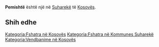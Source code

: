 {{Fshat në 
 | Emri                = Pemishtë
 | EmriAlt                = 
 | NAME_SHORT_FORM=      
 | NAME_GENERIC=      
 | NAME_SORT_NAME_RO=      PEMISHTE
 | FULL_NAME_RO = Pemishtë
 | FULL_NAME_ND_RO=Pemishte
 | SORT_NAME_RG=PEMISHTE
 | FULL_NAME_RG=Pemishtë
 | FULL_NAME_ND_RG=Pemishte
 | SRP_NAME_SHORT_FORM=      
 | SRP_NAME_GENERIC=      
 | SRP_NAME_SORT_NAME_RO=      
 | SRP_FULL_NAME_RO = 
 | SRP_FULL_NAME_ND_RO=
 | SRP_SORT_NAME_RG=
 | SRP_FULL_NAME_RG=
 | SRP_FULL_NAME_ND_RG=
 | Emri (Rasa dhanore) = 
 | Figura              = 
 | Shteti              = Kosovo
 | Komuna              = Suharekë
 | Kodi postar         = 
 | Sipërfaqja          = 

 | Popullsia           = 

 | Regj. i popullsisë  = 
 | Dend. e popullsisë  = 
 | Faqja zyrtare       = 
 <!--- Koordinatat ----> 
 | Gjerësia            = 42.7875
 | Gjatësia            = 20.650278
 | Lartësia            = 
}}
'''Pemishtë''' është një [[]] në [[Suharekë]] të [[Kosovës]].

<!-- == Gjeografia == -->
<!-- == Historia == -->
<!-- == Demografia == -->
== Shih edhe ==
{{Komuna Suharekë}}
{{Kosovo-Administrata-Cung}}

[[Kategoria:Fshatra në Kosovës]]
[[Kategoria:Fshatra në Kommunes Suharekë]]
[[Kategoria:Vendbanime në Kosovës]]